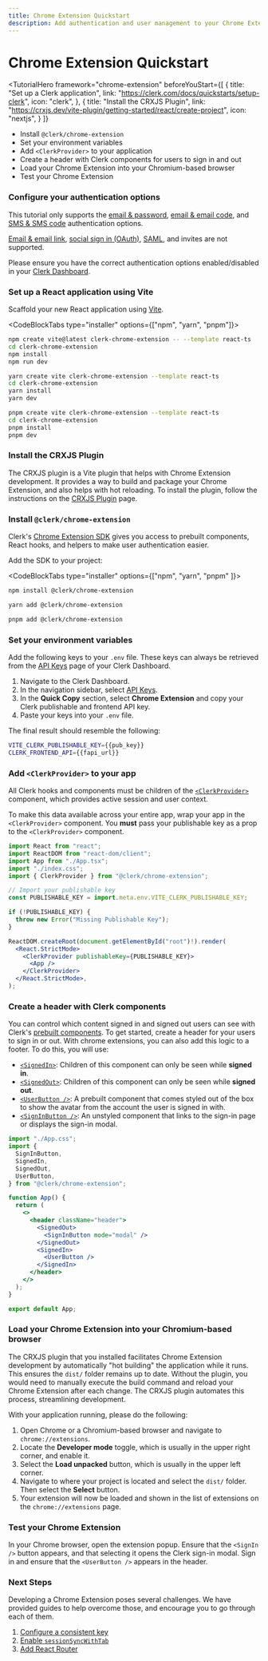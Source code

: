```yaml
---
title: Chrome Extension Quickstart
description: Add authentication and user management to your Chrome Extension with Clerk.
---
```


# Chrome Extension Quickstart

<TutorialHero
  framework="chrome-extension"
  beforeYouStart={[
    {
      title: "Set up a Clerk application",
      link: "https://clerk.com/docs/quickstarts/setup-clerk",
      icon: "clerk",
    },
    {
      title: "Install the CRXJS Plugin",
      link: "https://crxjs.dev/vite-plugin/getting-started/react/create-project",
      icon: "nextjs",
    }
  ]}
>

- Install `@clerk/chrome-extension`
- Set your environment variables
- Add `<ClerkProvider>` to your application
- Create a header with Clerk components for users to sign in and out
- Load your Chrome Extension into your Chromium-based browser
- Test your Chrome Extension

</TutorialHero>

<Steps>

### Configure your authentication options

This tutorial only supports the [email & password](/docs/authentication/configuration/sign-up-sign-in-options#authentication-strategies), [email & email code](/docs/authentication/configuration/sign-up-sign-in-options#one-time-password-otp), and [SMS & SMS code](/docs/authentication/configuration/sign-up-sign-in-options#one-time-password-otp) authentication options.

[Email & email link](/docs/authentication/configuration/sign-up-sign-in-options#email-link), [social sign in (OAuth)](/docs/authentication/configuration/sign-up-sign-in-options#social-connections-o-auth), [SAML](/docs/authentication/saml/overview), and invites are not supported.

Please ensure you have the correct authentication options enabled/disabled in your [Clerk Dashboard](https://dashboard.clerk.com/last-active?path=authentication).

### Set up a React application using Vite

Scaffold your new React application using [Vite](https://vitejs.dev/guide/#scaffolding-your-first-vite-project).

<CodeBlockTabs type="installer" options={["npm", "yarn", "pnpm"]}>
  ```bash filename="terminal"
  npm create vite@latest clerk-chrome-extension -- --template react-ts
  cd clerk-chrome-extension
  npm install
  npm run dev
  ```

  ```bash filename="terminal"
  yarn create vite clerk-chrome-extension --template react-ts
  cd clerk-chrome-extension
  yarn install
  yarn dev
  ```

  ```bash filename="terminal"
  pnpm create vite clerk-chrome-extension --template react-ts
  cd clerk-chrome-extension
  pnpm install
  pnpm dev
  ```

</CodeBlockTabs>

### Install the CRXJS Plugin

The CRXJS plugin is a Vite plugin that helps with Chrome Extension development. It provides a way to build and package your Chrome Extension, and also helps with hot reloading. To install the plugin, follow the instructions on the [CRXJS Plugin](https://crxjs.dev/vite-plugin/getting-started/react/create-project) page.

### Install `@clerk/chrome-extension`

Clerk's [Chrome Extension SDK](/docs/references/chrome-extension/overview) gives you access to prebuilt components, React hooks, and helpers to make user authentication easier.

Add the SDK to your project:

<CodeBlockTabs type="installer" options={["npm", "yarn",  "pnpm" ]}>
  ```bash filename="terminal"
  npm install @clerk/chrome-extension
  ```
  ```bash filename="terminal"
  yarn add @clerk/chrome-extension
  ```

  ```bash filename="terminal"
  pnpm add @clerk/chrome-extension
  ```
</CodeBlockTabs>

### Set your environment variables

<SignedIn>

Add the following keys to your `.env` file. These keys can always be retrieved from the [API Keys](https://dashboard.clerk.com/last-active?path=api-keys) page of your Clerk Dashboard.

</SignedIn>

<SignedOut>

1. Navigate to the Clerk Dashboard.
2. In the navigation sidebar, select [API Keys](https://dashboard.clerk.com/last-active?path=api-keys).
3. In the **Quick Copy** section, select **Chrome Extension** and copy your Clerk publishable and frontend API key.
4. Paste your keys into your `.env` file.

The final result should resemble the following:

</SignedOut>

  <InjectKeys>

  ```sh filename=".env.local"
  VITE_CLERK_PUBLISHABLE_KEY={{pub_key}}
  CLERK_FRONTEND_API={{fapi_url}}
  ```

  </InjectKeys>

### Add `<ClerkProvider>` to your app

All Clerk hooks and components must be children of the [`<ClerkProvider>`](/docs/components/clerk-provider) component, which provides active session and user context.

To make this data available across your entire app, wrap your app in the `<ClerkProvider>` component. You **must** pass your publishable key as a prop to the `<ClerkProvider>` component.

```jsx filename="src/main.tsx" {5, 7-12, 16, 18}
import React from "react";
import ReactDOM from "react-dom/client";
import App from "./App.tsx";
import "./index.css";
import { ClerkProvider } from "@clerk/chrome-extension";

// Import your publishable key
const PUBLISHABLE_KEY = import.meta.env.VITE_CLERK_PUBLISHABLE_KEY;

if (!PUBLISHABLE_KEY) {
  throw new Error("Missing Publishable Key");
}

ReactDOM.createRoot(document.getElementById("root")!).render(
  <React.StrictMode>
    <ClerkProvider publishableKey={PUBLISHABLE_KEY}>
      <App />
    </ClerkProvider>
  </React.StrictMode>,
);
```

### Create a header with Clerk components

You can control which content signed in and signed out users can see with Clerk's [prebuilt components](/docs/components/overview). To get started, create a header for your users to sign in or out. With chrome extensions, you can also add this logic to a footer. To do this, you will use:

- [`<SignedIn>`](/docs/components/control/signed-in): Children of this component can only be seen while **signed in**.
- [`<SignedOut>`](/docs/components/control/signed-out): Children of this component can only be seen while **signed out**.
- [`<UserButton />`](/docs/components/user/user-button): A prebuilt component that comes styled out of the box to show the avatar from the account the user is signed in with.
- [`<SignInButton />`](/docs/components/unstyled/sign-in-button): An unstyled component that links to the sign-in page or displays the sign-in modal.

```jsx filename="src/App.tsx" {2-7, 12-19}
import "./App.css";
import {
  SignInButton,
  SignedIn,
  SignedOut,
  UserButton,
} from "@clerk/chrome-extension";

function App() {
  return (
    <>
      <header className="header">
        <SignedOut>
          <SignInButton mode="modal" />
        </SignedOut>
        <SignedIn>
          <UserButton />
        </SignedIn>
      </header>
    </>
  );
}

export default App;
```

### Load your Chrome Extension into your Chromium-based browser

The CRXJS plugin that you installed facilitates Chrome Extension development by automatically "hot building" the application while it runs. This ensures the `dist/` folder remains up to date. Without the plugin, you would need to manually execute the build command and reload your Chrome Extension after each change. The CRXJS plugin automates this process, streamlining development.

With your application running, please do the following:

1. Open Chrome or a Chromium-based browser and navigate to `chrome://extensions`.
1. Locate the **Developer mode** toggle, which is usually in the upper right corner, and enable it.
1. Select the **Load unpacked** button, which is usually in the upper left corner.
1. Navigate to where your project is located and select the `dist/` folder. Then select the **Select** button.
1. Your extension will now be loaded and shown in the list of extensions on the `chrome://extensions` page.

### Test your Chrome Extension

In your Chrome browser, open the extension popup. Ensure that the `<SignIn />` button appears, and that selecting it opens the Clerk sign-in modal. Sign in and ensure that the `<UserButton />` appears in the header.

### Next Steps

Developing a Chrome Extension poses several challenges. We have provided guides to help overcome those, and encourage you to go through each of them.

1. [Configure a consistent key](/docs/references/chrome-extension/configure-consistent-key)
2. [Enable `sessionSyncWithTab`](/docs/references/chrome-extension/syncsessionwithtab-configuration)
3. [Add React Router](/docs/references/chrome-extension/add-react-router)


</Steps>
